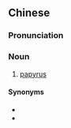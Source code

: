 {{also|纸草}}
==Chinese==
{{zh-forms|s=纸草}}

===Pronunciation===
{{zh-pron
|m=zhǐcǎo
|c=zi2 cou2
|cat=n
}}

===Noun===
{{zh-noun}}

# [[papyrus]] {{gloss|plant in the sedge family}}

====Synonyms====
* {{zh-l|紙莎草}}
* {{zh-l|莎草}}

{{zh-cat|Botany}}